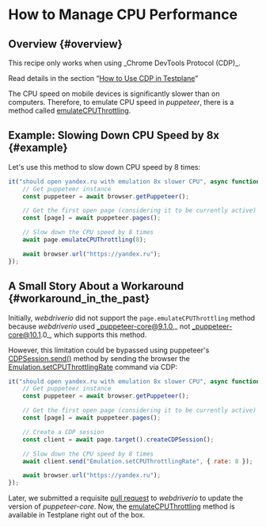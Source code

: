 
# How to Manage CPU Performance

## Overview {#overview}

<Admonition type="warning">
This recipe only works when using _Chrome DevTools Protocol (CDP)_.

Read details in the section “[How to Use CDP in Testplane][how-to-use-cdp]”

</Admonition>

The CPU speed on mobile devices is significantly slower than on computers. Therefore, to emulate CPU speed in _puppeteer_, there is a method called [emulateCPUThrottling][emulate-cpu-throttling].

## Example: Slowing Down CPU Speed by 8x {#example}

Let's use this method to slow down CPU speed by 8 times:

```javascript
it("should open yandex.ru with emulation 8x slower CPU", async function ({browser}) {
    // Get puppeteer instance
    const puppeteer = await browser.getPuppeteer();

    // Get the first open page (considering it to be currently active)
    const [page] = await puppeteer.pages();

    // Slow down the CPU speed by 8 times
    await page.emulateCPUThrottling(8);

    await browser.url("https://yandex.ru");
});
```

## A Small Story About a Workaround {#workaround_in_the_past}

Initially, _webdriverio_ did not support the `page.emulateCPUThrottling` method because _webdriverio_ used _puppeteer-core@9.1.0,_ not _puppeteer-core@10.1.0_, which supports this method.

However, this limitation could be bypassed using puppeteer's [CDPSession.send()][cdp-session-send] method by sending the browser the [Emulation.setCPUThrottlingRate][emulation-set-cpu-throttling-rate] command via CDP:

```javascript
it("should open yandex.ru with emulation 8x slower CPU", async function ({browser}) {
    // Get puppeteer instance
    const puppeteer = await browser.getPuppeteer();

    // Get the first open page (considering it to be currently active)
    const [page] = await puppeteer.pages();

    // Create a CDP session
    const client = await page.target().createCDPSession();

    // Slow down the CPU speed by 8 times
    await client.send("Emulation.setCPUThrottlingRate", { rate: 8 });

    await browser.url("https://yandex.ru");
});
```

Later, we submitted a requisite [pull request](https://github.com/webdriverio/webdriverio/pull/7135) to _webdriverio_ to update the version of _puppeteer-core_. Now, the [emulateCPUThrottling][emulate-cpu-throttling] method is available in Testplane right out of the box.

[how-to-use-cdp]: ../how-to-use-cdp
[emulate-cpu-throttling]: https://pptr.dev/api/puppeteer.page.emulatecputhrottling
[cdp-session-send]: https://pptr.dev/api/puppeteer.cdpsession.send
[emulation-set-cpu-throttling-rate]: https://chromedevtools.github.io/devtools-protocol/tot/Emulation/#method-setCPUThrottlingRate
